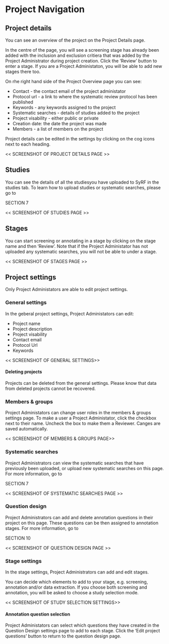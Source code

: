 # Project Navigation {#nagivation}

## Project details
You can see an overview of the project on the Project Details page. 

In the centre of the page, you will see a screening stage has already been added with the inclusion and exclusion critiera that was added by the Project Administrator during project creation. Click the 'Review' button to enter a stage. If you are a Project Administaton, you will be able to add new stages there too. 

On rhe right hand side of the Project Overview page you can see:

* Contact - the contact email of the project administator
* Protocol url - a link to where the systematic review protocol has been published
* Keywords - any keywords assigned to the project
* Systematic searches - details of studies added to the project
* Project visability - either public or private
* Creation date: the date the project was made
* Members - a list of members on the project

Project details can be edited in the settings by clicking on the cog icons next to each heading.

<< SCREENSHOT OF PROJECT DETAILS PAGE >>

## Studies
You can see the details of all the studiesyou have uploaded to SyRF in the studies tab. To learn how to upload studies or systematic searches, please go to

SECTION 7

<< SCREENSHOT OF STUDIES PAGE >>

## Stages
You can start screening or annotating in a stage by clicking on the stage name and then 'Review'. Note that if the Project Administator has not uploaded any systematic searches, you will not be able to under a stage.

<< SCREENSHOT OF STAGES PAGE >>

## Project settings
Only Project Administators are able to edit project settings.

### General settings
In the geberal project settings, Project Administators can edit:

* Project name
* Project description
* Project visability
* Contact email
* Protocol Url
* Keywords

<< SCREENSHOT OF GENERAL SETTINGS>>

#### Deleting projects
Projects can be deleted from the general settings. Please know that data from deleted projects cannot be recovered.

### Members & groups
Project Administators can change user roles in the members & groups settings page. To make a user a Project Administator, click the checkbox next to their name. Uncheck the box to make them a Reviewer. Canges are saved automatically.

<< SCREENSHOT OF MEMBERS & GROUPS PAGE>>

### Systematic searches
Project Administrators can view the systematic searches that have previously been uploaded, or upload new systematic searches on this page. For more information, go to

SECTION 7

<< SCREENSHOT OF SYSTEMATIC SEARCHES PAGE >>

### Question design
Project Administrators can add and delete annotation questions in their project on this page. These questions can be then assigned to annotation stages. For more information, go to

SECTION 10

<< SCREENSHOT OF QUESTION DESIGN PAGE >>

### Stage settings
In the stage settings, Project Administrators can add and edit stages.

You can decide which elements to add to your stage, e.g. screening, annotation and/or data extraction. If you choose both screening and annotation, you will be asked to choose a study selection mode.

<< SCREENSHOT OF STUDY SELECTION SETTINGS>>

#### Annotation question selection
Project Administators can select which questions they have created in the Question Design settings page to add to each stage. Click the 'Edit project questions' button to return to the question design page.